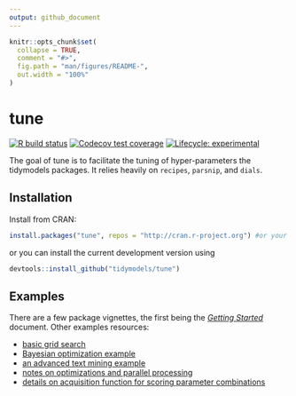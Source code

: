 ```yaml
---
output: github_document
---
```


<!-- README.md is generated from README.Rmd. Please edit that file -->

```r
knitr::opts_chunk$set(
  collapse = TRUE,
  comment = "#>",
  fig.path = "man/figures/README-",
  out.width = "100%"
)
```
# tune

<!-- badges: start -->
[![R build status](https://github.com/tidymodels/tune/workflows/R-CMD-check/badge.svg)](https://github.com/tidymodels/tune)
[![Codecov test coverage](https://codecov.io/gh/tidymodels/tune/branch/master/graph/badge.svg)](https://codecov.io/gh/tidymodels/tune?branch=master)
[![Lifecycle: experimental](https://img.shields.io/badge/lifecycle-experimental-orange.svg)](https://www.tidyverse.org/lifecycle/#experimental)

<!-- badges: end -->

The goal of tune is to facilitate the tuning of hyper-parameters the tidymodels packages. It relies heavily on `recipes`, `parsnip`, and `dials`. 

## Installation

Install from CRAN:

```r
install.packages("tune", repos = "http://cran.r-project.org") #or your local mirror
```

or you can install the current development version using

```r
devtools::install_github("tidymodels/tune")
```

## Examples

There are a few package vignettes, the first being the [_Getting Started_](https://tidymodels.github.io/tune/articles/getting_started.html) document. Other examples resources:

 - [basic grid search](https://tidymodels.github.io/tune/articles/grid.html)
 - [Bayesian optimization example](https://tidymodels.github.io/tune/articles/extras/svm_classification.html)
 - [an advanced text mining example](https://tidymodels.github.io/tune/articles/extras/text_analysis.html)
 - [notes on optimizations and parallel processing](https://tidymodels.github.io/tune/articles/extras/optimizations.html)
 - [details on acquisition function for scoring parameter combinations](https://tidymodels.github.io/tune/articles/acquisition_functions.html)
 

 
